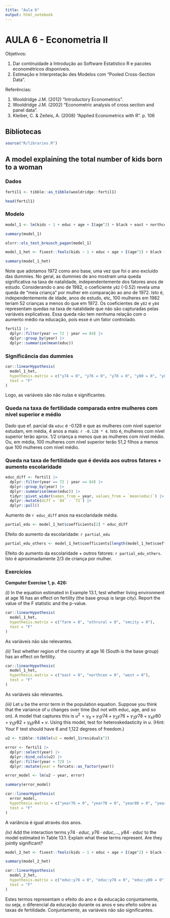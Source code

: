 ```yaml
---
title: "Aula 6"
output: html_notebook
---
```


# AULA 6 - Econometria II

Objetivos:

1.  Dar continuidade à Introdução ao Software Estatístico R e pacotes econométricos disponíveis.
2.  Estimação e Interpretação des Modelos com "Pooled Cross-Section Data".

Referências:

1.  Wooldridge J.M. (2012) "Introductory Econometrics".
2.  Wooldridge J.M. (2002) "Econometric analysis of cross section and panel data".
3.  Kleiber, C. & Zeileis, A. (2008) "Applied Econometrics with R". p. 106

## Bibliotecas

```r
source("R/libraries.R")
```

## A model explaining the total number of kids born to a woman

### Dados

```r
fertil1 <- tibble::as_tibble(wooldridge::fertil1)

head(fertil1)
```

### Modelo

```r
model_1 <- lm(kids ~ 1 + educ + age + I(age^2) + black + east + northcen + west + farm + othrural + smcity + y74 + y76 + y78 + y80 + y82 + y84, fertil1)

summary(model_1)
```

```r
olsrr::ols_test_breusch_pagan(model_1)

model_1_het <- fixest::feols(kids ~ 1 + educ + age + I(age^2) + black + east + northcen + west + farm + othrural + smcity + y74 + y76 + y78 + y80 + y82 + y84, fertil1, "white")

summary(model_1_het)
```

Note que adotamos 1972 como ano base, uma vez que foi o ano excluído das dummies. No geral, as dummies de ano mostram uma queda significativa na taxa de natalidade, independentemente dos fatores anos de estudo. Considerando o ano de 1982, o coeficiente `y82` (-0.52) revela uma queda de "meia criança" por mulher em comparação ao ano de 1972. Isto é, independentemente de idade, anos de estudo, etc, 100 mulheres em 1982 teriam 52 crianças a menos do que em 1972. Os coeficientes de `y82` e `y84` representam quedas na taxa de natalidade que não são capturadas pelas variáveis explicativas. Essa queda não tem nenhuma relação com o aumento médio na educação, pois esse é um fator controlado.

```r
fertil1 |> 
  dplyr::filter(year == 72 | year == 84) |> 
  dplyr::group_by(year) |> 
  dplyr::summarise(mean(educ))
```

### Significância das dummies

```r
car::linearHypothesis(
  model_1_het,
  hypothesis.matrix = c("y74 = 0", "y76 = 0", "y78 = 0", "y80 = 0", "y82 = 0", "y84 = 0"),
  test = "F"
)
```

Logo, as variáveis são não nulas e significantes.

### Queda na taxa de fertilidade comparada entre mulheres com nível superior e médio

Dado que ef. parcial da `educ` é -0.128 e que as mulheres com nível superior estudam, em média, 4 anos a mais: `r -0.128 * 4`. Isto é, mulheres com nível superior terão aprox. 1/2 criança a menos que as mulheres com nível médio. Ou, em média, 100 mulheres com nível superior terão 51,2 filhos a menos que 100 mulheres com nível médio.

### Queda na taxa de fertilidade que é devida aos outros fatores + aumento escolaridade

```r
educ_diff <- fertil1 |> 
  dplyr::filter(year == 72 | year == 84) |> 
  dplyr::group_by(year) |> 
  dplyr::summarise(mean(educ)) |> 
  tidyr::pivot_wider(names_from = year, values_from = `mean(educ)`) |> 
  dplyr::mutate(diff = `84` - `72`) |> 
  dplyr::pull()
```

Aumento de `r educ_diff` anos na escolaridade média.

```r
partial_edu <- model_1_het$coefficients[2] * educ_diff
```

Efeito do aumento da escolaridade: `r partial_edu`

```r
partial_edu_others <- model_1_het$coefficients[length(model_1_het$coefficients)] + partial_edu
```

Efeito do aumento da escolaridade + outros fatores: `r partial_edu_others`. Isto é aproximadamente 2/3 de criança por mulher.

### Exercícios

**Computer Exercise 1, p. 426:**

*(i)* In the equation estimated in Example 13.1, test whether living environment at age 16 has an effect on fertility (the base group is large city). Report the value of the F statistic and the p-value.

```r
car::linearHypothesis(
  model_1_het,
  hypothesis.matrix = c("farm = 0", "othrural = 0", "smcity = 0"),
  test = "F"
)
```

As variáveis não são relevantes.

*(ii)* Test whether region of the country at age 16 (South is the base group) has an effect on fertility.

```r
car::linearHypothesis(
  model_1_het,
  hypothesis.matrix = c("east = 0", "northcen = 0", "west = 0"),
  test = "F"
)
```

As variáveis são relevantes.

*(iii)* Let $u$ be the error term in the population equation. Suppose you think that the variance of $u$ changes over time (but not with educ, age, and so on). A model that captures this is $u^2 = \gamma _0 + \gamma_1 y74 + \gamma_2 y76 + \gamma_3 y78 + \gamma_4 y80 + \gamma_5 y82 + \gamma_6 y84 + v$. Using this model, test for heteroskedasticity in $u$. (Hint: Your F test should have 6 and 1,122 degrees of freedom.)

```r
u2 <- tibble::tibble(u2 = model_1$residuals^2)

error <- fertil1 |> 
  dplyr::select(year) |>
  dplyr::bind_cols(u2) |>
  dplyr::filter(year > 72) |> 
  dplyr::mutate(year = forcats::as_factor(year))

error_model <- lm(u2 ~ year, error)

summary(error_model)

car::linearHypothesis(
  error_model,
  hypothesis.matrix = c("year76 = 0", "year78 = 0", "year80 = 0", "year82 = 0", "year84 = 0"),
  test = "F"
)
```

A variância é igual através dos anos.

*(iv)* Add the interaction terms $y74\cdot educ$, $y76\cdot educ$,..., $y84\cdot educ$ to the model estimated in Table 13.1. Explain what these terms represent. Are they jointly significant?

```r
model_2_het <- fixest::feols(kids ~ 1 + educ + age + I(age^2) + black + east + northcen + west + farm + othrural + smcity + y74 + y76 + y78 + y80 + y82 + y84 + y74 * educ + y76 * educ + y78 * educ + y80 * educ + y82 * educ + y84 * educ, fertil1, "white")

summary(model_2_het)

car::linearHypothesis(
  model_2_het,
  hypothesis.matrix = c("educ:y76 = 0", "educ:y78 = 0", "educ:y80 = 0", "educ:y82 = 0", "educ:y84 = 0"),
  test = "F"
)
```

Estes termos representam o efeito do ano e da educação conjuntamente, ou seja, o diferencial da educação durante os anos e seu efeito sobre as taxas de fertilidade. Conjuntamente, as variáveis não são significantes.
